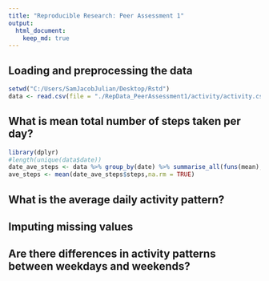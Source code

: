```yaml
---
title: "Reproducible Research: Peer Assessment 1"
output: 
  html_document:
    keep_md: true
---
```



## Loading and preprocessing the data
```r
setwd("C:/Users/SamJacobJulian/Desktop/Rstd")
data <- read.csv(file = "./RepData_PeerAssessment1/activity/activity.csv", header = TRUE, comment.char = "")
```


## What is mean total number of steps taken per day?
```r
library(dplyr)
#length(unique(data$date))
date_ave_steps <- data %>% group_by(date) %>% summarise_all(funs(mean),na.rm = TRUE)
ave_steps <- mean(date_ave_steps$steps,na.rm = TRUE)
```


## What is the average daily activity pattern?



## Imputing missing values



## Are there differences in activity patterns between weekdays and weekends?
